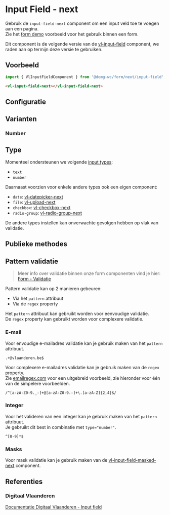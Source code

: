 
# Input Field - next

<VluxMetaData id="form-next-input-field" />

Gebruik de `input-field-next` component om een input veld toe te voegen aan een pagina.<br/>
Zie het [form demo](/docs/ontwerp-form-demo--documentatie) voorbeeld voor het gebruik binnen een form.

Dit component is de volgende versie van de [vl-input-field](/docs/elements-input-field--documentatie) component, we raden aan op termijn deze versie te gebruiken.


## Voorbeeld

```js
import { VlInputFieldComponent } from '@domg-wc/form/next/input-field';
```

```html
<vl-input-field-next></vl-input-field-next>
```

<Canvas of={VlInputFieldStories.InputFieldDefault} />


## Configuratie

<ArgTypes of={VlInputFieldStories.InputFieldDefault} />


## Varianten

### Number

<Canvas of={VlInputFieldStories.InputFieldNumber} />


## Type

Momenteel ondersteunen we volgende [input types](https://developer.mozilla.org/en-US/docs/Web/HTML/Element/input#input_types):
- `text`
- `number`

Daarnaast voorzien voor enkele andere types ook een eigen component:
- `date`: [vl-datepicker-next](/docs/form-next-datepicker--documentatie)
- `file`: [vl-upload-next](/docs/form-next-upload--documentatie)
- `checkbox`: [vl-checkbox-next](/docs/form-next-checkbox--documentatie)
- `radio-group`: [vl-radio-group-next](/docs/form-next-radio-group--documentatie)

De andere types instellen kan onverwachte gevolgen hebben op vlak van validatie.


## Publieke methodes

<FormControlPublicMethods/>


## Pattern validatie
> Meer info over validatie binnen onze form componenten vind je hier: [Form - Validatie](/docs/ontwerp-form-validation--documentatie)

Pattern validatie kan op 2 manieren gebeuren:
- Via het `pattern` attribuut
- Via de `regex` property

Het `pattern` attribuut kan gebruikt worden voor eenvoudige validatie.<br/>
De `regex` property kan gebruikt worden voor complexere validatie.

### E-mail

Voor envoudige e-mailadres validatie kan je gebruik maken van het `pattern` attribuut.
```
.+@vlaanderen.be$
```
Voor complexere e-mailadres validatie kan je gebruik maken van de `regex` property.<br/>
Zie [emailregex.com](https://emailregex.com/) voor een uitgebreid voorbeeld, zie hieronder voor één van de simpelere voorbeelden.
```
/^[a-zA-Z0-9._-]+@[a-zA-Z0-9.-]+\.[a-zA-Z]{2,4}$/
```

### Integer

Voor het valideren van een integer kan je gebruik maken van het `pattern` attribuut.<br/>
Je gebruikt dit best in combinatie met `type="number"`.
```
^[0-9]*$
```

### Masks

Voor mask validatie kan je gebruik maken van de [vl-input-field-masked-next](/docs/form-next-input-field-masked--documentatie) component.


## Referenties

### Digitaal Vlaanderen

[Documentatie Digitaal Vlaanderen - Input field](https://overheid.vlaanderen.be/webuniversum/v3/documentation/forms/vl-ui-input-field)

